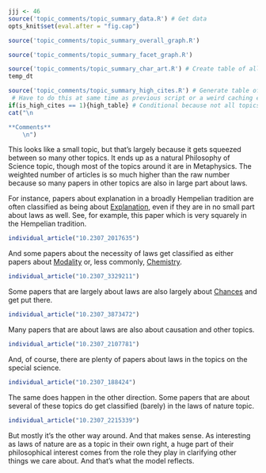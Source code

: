 ```r
jjj <- 46
source('topic_comments/topic_summary_data.R') # Get data
opts_knit$set(eval.after = "fig.cap")
```

```r
source('topic_comments/topic_summary_overall_graph.R')
```

```r
source('topic_comments/topic_summary_facet_graph.R')
```

```r
source('topic_comments/topic_summary_char_art.R') # Create table of all articles in topic
temp_dt
```

```r
source('topic_comments/topic_summary_high_cites.R') # Generate table of highly cited articles. 
 # Have to do this at same time as previous script or a weird caching error occurs.
if(is_high_cites == 1){high_table} # Conditional because not all topics have high cites
cat("\n

**Comments**
	\n")
```

This looks like a small topic, but that's largely because it gets squeezed between so many other topics. It ends up as a natural Philosophy of Science topic, though most of the topics around it are in Metaphysics. The weighted number of articles is so much higher than the raw number because so many papers in other topics are also in large part about laws.

For instance, papers about explanation in a broadly Hempelian tradition are often classified as being about [Explanation](#topic61), even if they are in no small part about laws as well. See, for example, this paper which is very squarely in the Hempelian tradition.

```r
individual_article("10.2307_2017635")
```

And some papers about the necessity of laws get classified as either papers about [Modality](#topic80) or, less commonly, [Chemistry](#topic30).

```r
individual_article("10.2307_3329211")
```

Some papers that are largely about laws are also largely about [Chances](#topic44) and get put there.

```r
individual_article("10.2307_3873472")
```

Many papers that are about laws are also about causation and other topics.

```r
individual_article("10.2307_2107781")
```

And, of course, there are plenty of papers about laws in the topics on the special science.

```r
individual_article("10.2307_188424")
```

The same does happen in the other direction. Some papers that are about several of these topics do get classified (barely) in the laws of nature topic.

```r
individual_article("10.2307_2215339")
```

But mostly it's the other way around. And that makes sense. As interesting as laws of nature are as a topic in their own right, a huge part of their philosophical interest comes from the role they play in clarifying other things we care about. And that's what the model reflects.